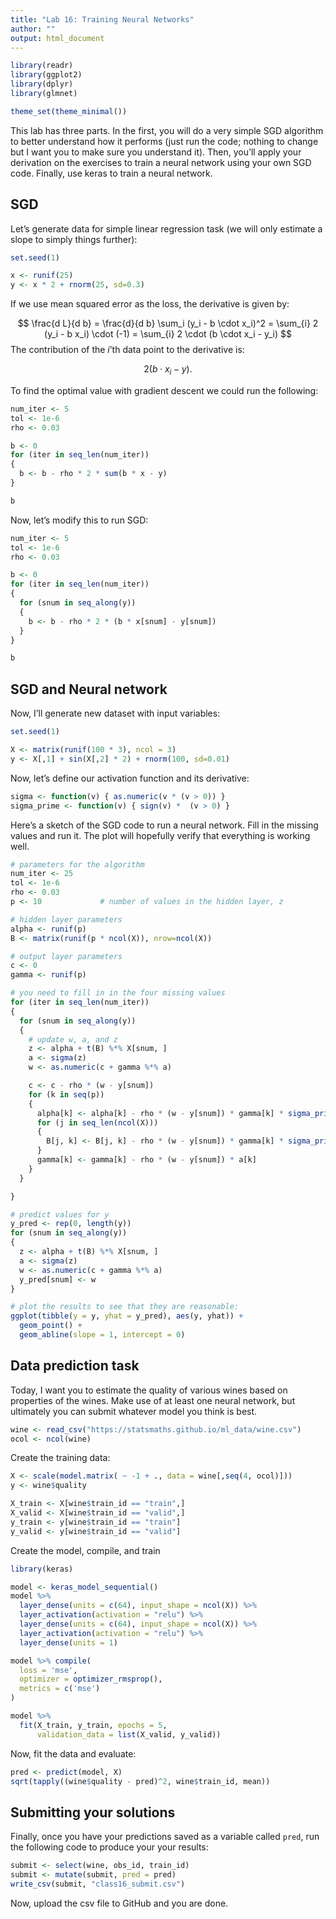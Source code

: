 ```yaml
---
title: "Lab 16: Training Neural Networks"
author: ""
output: html_document
---
```


```r
library(readr)
library(ggplot2)
library(dplyr)
library(glmnet)

theme_set(theme_minimal())
```

This lab has three parts. In the first, you will do a very simple SGD algorithm
to better understand how it performs (just run the code; nothing to change but I
want you to make sure you understand it). Then, you'll apply your derivation on
the exercises to train a neural network using your own SGD code. Finally, use
keras to train a neural network.

## SGD

Let's generate data for simple linear regression task (we will only estimate a
slope to simply things further):

```r
set.seed(1)

x <- runif(25)
y <- x * 2 + rnorm(25, sd=0.3)
```

If we use mean squared error as the loss, the derivative is given by:

$$ \frac{d L}{d b} = \frac{d}{d b} \sum_i (y_i - b \cdot x_i)^2 = \sum_{i} 2 (y_i - b x_i) \cdot (-1) = \sum_{i} 2 \cdot (b \cdot x_i - y_i)  $$
The contribution of the $i$'th data point to the derivative is:

$$ 2 (b \cdot x_i - y). $$

To find the optimal value with gradient descent we could run the following:

```r
num_iter <- 5
tol <- 1e-6
rho <- 0.03

b <- 0
for (iter in seq_len(num_iter))
{
  b <- b - rho * 2 * sum(b * x - y)
}

b
```

Now, let's modify this to run SGD:

```r
num_iter <- 5
tol <- 1e-6
rho <- 0.03

b <- 0
for (iter in seq_len(num_iter))
{
  for (snum in seq_along(y))
  {
    b <- b - rho * 2 * (b * x[snum] - y[snum])
  }
}

b
```

## SGD and Neural network

Now, I'll generate new dataset with input variables:

```r
set.seed(1)

X <- matrix(runif(100 * 3), ncol = 3)
y <- X[,1] + sin(X[,2] * 2) + rnorm(100, sd=0.01)
```

Now, let's define our activation function and its derivative:

```r
sigma <- function(v) { as.numeric(v * (v > 0)) }
sigma_prime <- function(v) { sign(v) *  (v > 0) }
```

Here's a sketch of the SGD code to run a neural network. Fill in the missing values
and run it. The plot will hopefully verify that everything is working well.

```r
# parameters for the algorithm
num_iter <- 25
tol <- 1e-6
rho <- 0.03
p <- 10             # number of values in the hidden layer, z

# hidden layer parameters
alpha <- runif(p)
B <- matrix(runif(p * ncol(X)), nrow=ncol(X))

# output layer parameters
c <- 0
gamma <- runif(p)

# you need to fill in in the four missing values
for (iter in seq_len(num_iter))
{
  for (snum in seq_along(y))
  {
    # update w, a, and z
    z <- alpha + t(B) %*% X[snum, ]
    a <- sigma(z)
    w <- as.numeric(c + gamma %*% a)

    c <- c - rho * (w - y[snum])
    for (k in seq(p))
    {
      alpha[k] <- alpha[k] - rho * (w - y[snum]) * gamma[k] * sigma_prime(z[k])
      for (j in seq_len(ncol(X)))
      {
        B[j, k] <- B[j, k] - rho * (w - y[snum]) * gamma[k] * sigma_prime(z[k]) * X[snum, j]
      }
      gamma[k] <- gamma[k] - rho * (w - y[snum]) * a[k]
    }
  }

}

# predict values for y
y_pred <- rep(0, length(y))
for (snum in seq_along(y))
{
  z <- alpha + t(B) %*% X[snum, ]
  a <- sigma(z)
  w <- as.numeric(c + gamma %*% a)
  y_pred[snum] <- w
}

# plot the results to see that they are reasonable:
ggplot(tibble(y = y, yhat = y_pred), aes(y, yhat)) +
  geom_point() +
  geom_abline(slope = 1, intercept = 0)
```

## Data prediction task

Today, I want you to estimate the quality of various wines based on properties of the
wines. Make use of at least one neural network, but ultimately you can submit whatever
model you think is best.

```r
wine <- read_csv("https://statsmaths.github.io/ml_data/wine.csv")
ocol <- ncol(wine)
```

Create the training data:

```r
X <- scale(model.matrix( ~ -1 + ., data = wine[,seq(4, ocol)]))
y <- wine$quality

X_train <- X[wine$train_id == "train",]
X_valid <- X[wine$train_id == "valid",]
y_train <- y[wine$train_id == "train"]
y_valid <- y[wine$train_id == "valid"]
```

Create the model, compile, and train

```r
library(keras)

model <- keras_model_sequential()
model %>%
  layer_dense(units = c(64), input_shape = ncol(X)) %>%
  layer_activation(activation = "relu") %>%
  layer_dense(units = c(64), input_shape = ncol(X)) %>%
  layer_activation(activation = "relu") %>%
  layer_dense(units = 1)

model %>% compile(
  loss = 'mse',
  optimizer = optimizer_rmsprop(),
  metrics = c('mse')
)

model %>%
  fit(X_train, y_train, epochs = 5,
      validation_data = list(X_valid, y_valid))
```

Now, fit the data and evaluate:

```r
pred <- predict(model, X)
sqrt(tapply((wine$quality - pred)^2, wine$train_id, mean))
```


## Submitting your solutions

Finally, once you have your predictions saved as a variable called `pred`,
run the following code to produce your your results:

```r
submit <- select(wine, obs_id, train_id)
submit <- mutate(submit, pred = pred)
write_csv(submit, "class16_submit.csv")
```

Now, upload the csv file to GitHub and you are done.
